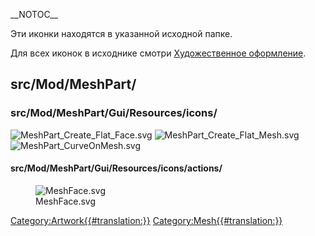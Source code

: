 __NOTOC__
<languages/>

Эти иконки находятся в указанной исходной папке. 

Для всех иконок в исходнике смотри  [[Artwork/ru|Художественное оформление]].

== src/Mod/MeshPart/ ==

=== src/Mod/MeshPart/Gui/Resources/icons/ ===

[[File:MeshPart_Create_Flat_Face.svg]]
[[File:MeshPart_Create_Flat_Mesh.svg]]
[[File:MeshPart_CurveOnMesh.svg]]

==== src/Mod/MeshPart/Gui/Resources/icons/actions/ ====

[[File:MeshFace.svg]]


[[Category:Artwork{{#translation:}}]]
<noinclude>[[Category:Mesh{{#translation:}}]]</noinclude> <!-- we don't want this transcluded -->